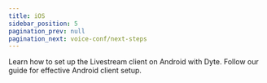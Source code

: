 ```yaml
---
title: iOS
sidebar_position: 5
pagination_prev: null
pagination_next: voice-conf/next-steps
---
```


Learn how to set up the Livestream client on Android with Dyte. Follow our guide for effective Android client setup.